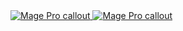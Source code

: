 <a href={url} target="_blank">
  <img
    alt="Mage Pro callout" src="https://github.com/mage-ai/assets/blob/main/oss/mage-pro-callout-dark.png?raw=true"
    className="hidden dark:block"
    noZoom
  />
  <img
    alt="Mage Pro callout" src="https://github.com/mage-ai/assets/blob/main/oss/mage-pro-callout-light.png?raw=true"
    className="block dark:hidden"
    noZoom
  />
</a>
